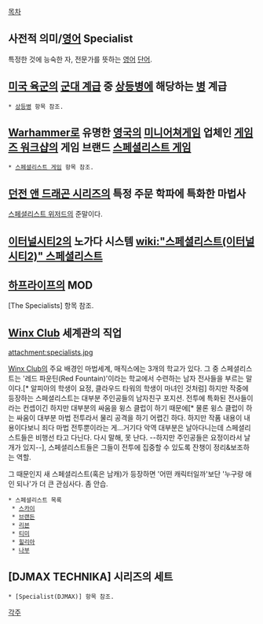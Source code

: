 [[목차]]

== 사전적 의미/[[영어]] Specialist ==
특정한 것에 능숙한 자, 전문가를 뜻하는 [[영어]] [[단어]].

== [[미국 육군]]의 [[군사 계급|군대 계급]] 중 [[상등병]]에 해당하는 [[병]] 계급 ==
 * [[상등병]] 항목 참조.

== [[Warhammer]]로 유명한 [[영국]]의 [[미니어쳐게임]] 업체인 [[게임즈 워크샵]]의 게임 브랜드 [[스페셜리스트 게임]] ==
 * [[스페셜리스트 게임]] 항목 참조.

== [[던전 앤 드래곤 시리즈]]의 특정 주문 학파에 특화한 마법사 ==
[[스페셜리스트 위저드]]의 준말이다.

== [[이터널시티2]]의 노가다 시스템 [[wiki:"스페셜리스트(이터널시티2)" 스페셜리스트]] ==

== [[하프라이프]]의 MOD ==
[The Specialists] 항목 참조.

== [[Winx Club]] 세계관의 직업 ==
attachment:specialists.jpg

[[Winx Club]]의 주요 배경인 마법세계, 매직스에는 3개의 학교가 있다. 그 중 스페셜리스트는 '레드 파운틴(Red Fountain)'이라는 학교에서 수련하는 남자 전사들을 부르는 말이다.[* 알피아의 학생이 요정, 클라우드 타워의 학생이 마녀인 것처럼] 하지만 작중에 등장하는 스페셜리스트는 대부분 주인공들의 남자친구 포지션. 전투에 특화된 전사들이라는 컨셉이긴 하지만 대부분의 싸움을 윙스 클럽이 하기 때문에[* 물론 윙스 클럽이 하는 싸움이 대부분 마법 전투라서 물리 공격을 하기 어렵긴 하다. 하지만 작품 내용이 내용이다보니 죄다 마법 전투뿐이라는 게...거기다 악역 대부분은 날아다니는데 스페셜리스트들은 비행선 타고 다닌다. 다시 말해, 못 난다. --하지만 주인공들은 요정이라서 날개가 있지--], 스페셜리스트들은 그들이 전투에 집중할 수 있도록 잔챙이 정리&보조하는 역할.

그 때문인지 새 스페셜리스트(혹은 남캐)가 등장하면 '어떤 캐릭터일까'보단 '누구랑 애인 되나'가 더 큰 관심사다. 좀 안습.

 * 스페셜리스트 목록
  * [[스카이]]
  * [[브랜든]]
  * [[리븐]]
  * [[티미]]
  * [[힐리아]]
  * [[나부]]

== [DJMAX TECHNIKA] 시리즈의 세트 ==
 * [Specialist(DJMAX)] 항목 참조.

[[각주]]
